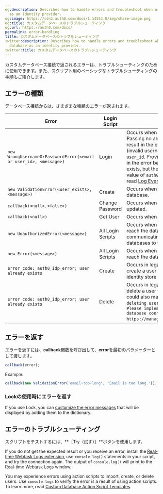 ```yaml
---
og:description: Describes how to handle errors and troubleshoot when using your database
  as an identity provider.
og:image: https://cdn2.auth0.com/docs/1.14553.0/img/share-image.png
og:title: カスタムデータベースのトラブルシューティング
og:url: https://auth0.com/docs/
permalink: error-handling
title: カスタムデータベースのトラブルシューティング
twitter:description: Describes how to handle errors and troubleshoot when using your
  database as an identity provider.
twitter:title: カスタムデータベースのトラブルシューティング
---
```


カスタムデータベース接続で返されるエラーは、トラブルシューティングのために使用できます。また、スクリプト用のベーシックなトラブルシューティングの手順もご紹介します。

## エラーの種類

データベース接続からは、さまざまな種類のエラーが返されます。

<table class="table"><thead>
<tr>
<th>Error</th>
<th>Login Script</th>
<th>Description</th>
</tr>
</thead>
<tbody>
<tr>
<td><code>new WrongUsernameOrPasswordError(&lt;email or user_id&gt;, &lt;message&gt;)</code></td>
<td>Login</td>
<td>Occurs when the user's credentials are invalid. Passing no arguments or a falsey first argument will result in the error being logged as an <code>fu</code> event (invalid username/email) with an empty string for a <code>user_id</code>. Providing a truthy first argument will result in the error being logged as an <code>fp</code> event (the user exists, but the password is invalid) with a <code>user_id</code> value of <code>auth0|&lt;first argument&gt;</code>. To learn more, read <a href="/docs/deploy-monitor/logs/log-event-type-codes">Log Event Type Codes</a>.</td>
</tr>
<tr>
<td><code>new ValidationError(&lt;user_exists&gt;, &lt;message&gt;)</code></td>
<td>Create</td>
<td>Occurs when a user already exists in your database.</td>
</tr>
<tr>
<td><code>callback(&lt;null&gt;,&lt;false&gt;)</code></td>
<td>Change Password</td>
<td>Occurs when the user's password was not updated.</td>
</tr>
<tr>
<td><code>callback(&lt;null&gt;)</code></td>
<td>Get User</td>
<td>Occurs when the user is not found.</td>
</tr>
<tr>
<td><code>new UnauthorizedError(&lt;message&gt;)</code></td>
<td>All Login Scripts</td>
<td>Occurs when something went wrong while trying to reach the database. Preferred way of communicating errors back from custom databases to front-end.</td>
</tr>
<tr>
<td><code>new Error(&lt;message&gt;)</code></td>
<td>All Login Scripts</td>
<td>Occurs when something went wrong while trying to reach the database.</td>
</tr>
<tr>
<td><code>error code: auth0_idp_error; user already exists</code></td>
<td>Create</td>
<td>Occurs in legacy identity store when you attempt to create a user that already exists in your legacy identity store or in Auth0.</td>
</tr>
<tr>
<td><code>error code: auth0_idp_error; user already exists</code></td>
<td>Delete</td>
<td>Occurs in legacy identity store when you attempt to delete a user with custom database scripts. Error could also manifest as <code>Error! There was a problem deleting user@example.com</code> or <code>Sandbox Error: Please implement the Delete script for this database connection at https://manage.auth0.com/#/connections/database</code>.</td>
</tr>
</tbody>
</table>

## エラーを返す

エラーを返すには、**callback**関数を呼び出して、**error**を最初のパラメーターとして渡します。

```js lines
callback(error);
```






Example:

```js wrap lines
callback(new ValidationError('email-too-long', 'Email is too long.'));
```






### Lockの使用時にエラーを返す

If you use Lock, you can [customize the error messages](/docs/customize/login-pages/classic-login/customize-lock-error-messages) that will be displayed by adding them to the dictionary.

## エラーのトラブルシューティング

スクリプトをテストするには、**［Try（試す）］**ボタンを使用します。

If you do not get the expected result or you receive an error, install the [Real-time Webtask Logs extension](/docs/customize/extensions/real-time-webtask-logs), use `console.log()` statements in your script, and try the connection again. The output of `console.log()` will print to the Real-time Webtask Logs window.

You may experience errors using action scripts to import, create, or delete users. Use `console.logs` to verify the error is a result of using action scripts. To learn more, read [Custom Database Action Script Templates](/docs/authenticate/database-connections/custom-db/templates).
